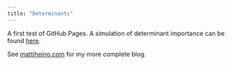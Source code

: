 ```yaml
---
title: "Determinants"
---
```


A first test of GitHub Pages. A simulation of determinant importance can be found [here](determinants_RMD.html).

See [mattiheino.com](www.mattiheino.com) for my more complete blog.